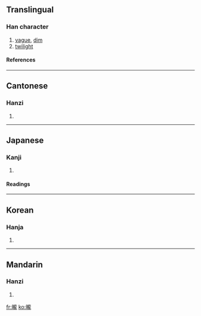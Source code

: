{{see|昽}}

==Translingual==
===Han character===
{{Han char|rn=72|rad=日|as=16|sn=20|four=6101<sub>1</sub>|canj=日卜月心 (AYBP)}}
# [[vague]], [[dim]]
# [[twilight]]
====References====
{{Han ref|kx=0501.350|dkj=14255|dj=0872.080|hdz=21541.200|uh=66E8|ud=26344|bh=F450|bd=62544}}

----
==Cantonese==
===Hanzi===
{{yue-hanzi|jyut=|y=lung4}}
# {{defn|Cantonese}}

----
==Japanese==
===Kanji===
{{ja-kanji|grade=|rs=日16}}
# {{defn|Japanese}} 
====Readings====
{{ja-readings|on=[[ろう]] (rō), [[る]] (ru)|kun=[[おぼろ]] (oboro)}}

----
==Korean==
===Hanja===
{{ko-hanja|hangeul=롱>농|eumhun=|rv=rong>nong|mr=rong>nong|y=long>nong}}
# {{defn|Korean}}

----
==Mandarin==
===Hanzi===
{{cmn-hanzi|sim=昽|pin=[[lóng]] (long2)|wg=lung<sup>2</sup>}}
# {{defn|Mandarin}}

[[fr:曨]]
[[ko:曨]]